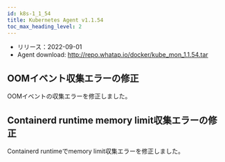 ```yaml
---
id: k8s-1_1_54
title: Kubernetes Agent v1.1.54
toc_max_heading_level: 2
---
```



-   リリース：2022-09-01
-   Agent download: http://repo.whatap.io/docker/kube_mon_1.1.54.tar

## OOMイベント収集エラーの修正

OOMイベントの収集エラーを修正しました。

## Containerd runtime memory limit収集エラーの修正

Containerd runtimeでmemory limit収集エラーを修正しました。
